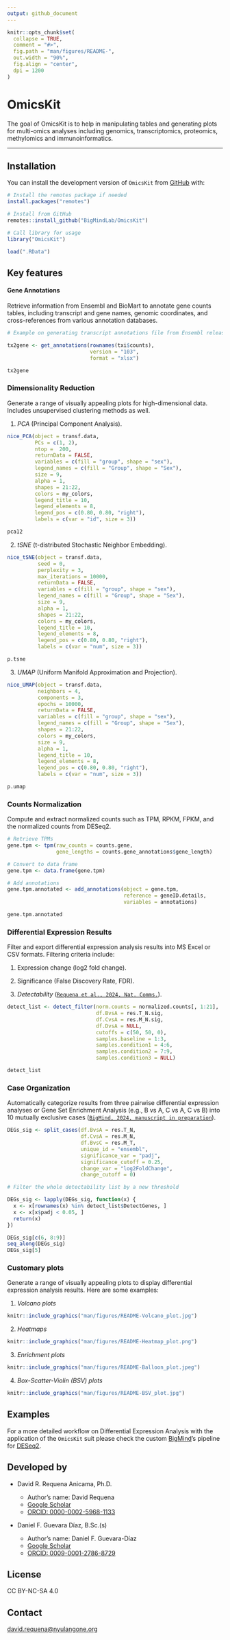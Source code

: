 ```yaml
---
output: github_document
---
```


<!-- README.md is generated from README.Rmd. Please edit that file -->

```r
knitr::opts_chunk$set(
  collapse = TRUE,
  comment = "#>",
  fig.path = "man/figures/README-",
  out.width = "90%",
  fig.align = "center",
  dpi = 1200
)
```

# OmicsKit

<!-- badges: start -->

<!-- badges: end -->

The goal of OmicsKit is to help in manipulating tables and generating plots for multi-omics analyses including genomics, transcriptomics, proteomics, methylomics and immunoinformatics.  

---

## Installation  

You can install the development version of `OmicsKit` from [GitHub](https://github.com/) with:  

``` r
# Install the remotes package if needed
install.packages("remotes")

# Install from GitHub
remotes::install_github("BigMindLab/OmicsKit")

# Call library for usage
library("OmicsKit")
```

```r
load(".RData")
```

## Key features  

#### **Gene Annotations**  

Retrieve information from Ensembl and BioMart to annotate gene counts tables, including transcript and gene names, genomic coordinates, and cross-references from various annotation databases.  

``` r
# Example on generating transcript annotations file from Ensembl release 103

tx2gene <- get_annotations(rownames(txi$counts),
                           version = "103",
                           format = "xlsx")
```

```r
tx2gene
```

### **Dimensionality Reduction**  
Generate a range of visually appealing plots for high-dimensional data. Includes unsupervised clustering methods as well.  

1. *PCA* (Principal Component Analysis).  

```r
nice_PCA(object = transf.data,
         PCs = c(1, 2),
         ntop =  200,
         returnData = FALSE,
         variables = c(fill = "group", shape = "sex"),
         legend_names = c(fill = "Group", shape = "Sex"),
         size = 9,
         alpha = 1,
         shapes = 21:22,
         colors = my_colors,
         legend_title = 10,
         legend_elements = 8,
         legend_pos = c(0.80, 0.80, "right"),
         labels = c(var = "id", size = 3))
```

```r
pca12
```
     
2. *tSNE* (t-distributed Stochastic Neighbor Embedding).  

```r
nice_tSNE(object = transf.data,
          seed = 0,
          perplexity = 3,
          max_iterations = 10000,
          returnData = FALSE,
          variables = c(fill = "group", shape = "sex"),
          legend_names = c(fill = "Group", shape = "Sex"),
          size = 9,
          alpha = 1,
          shapes = 21:22,
          colors = my_colors,
          legend_title = 10,
          legend_elements = 8,
          legend_pos = c(0.80, 0.80, "right"),
          labels = c(var = "num", size = 3))
```

```r
p.tsne
```

3. *UMAP* (Uniform Manifold Approximation and Projection).  

```r
nice_UMAP(object = transf.data,
          neighbors = 4,
          components = 3,
          epochs = 10000,
          returnData = FALSE,
          variables = c(fill = "group", shape = "sex"),
          legend_names = c(fill = "Group", shape = "Sex"),
          shapes = 21:22,
          colors = my_colors,
          size = 9,
          alpha = 1,
          legend_title = 10,
          legend_elements = 8,
          legend_pos = c(0.80, 0.80, "right"),
          labels = c(var = "num", size = 3))
```

```r
p.umap
```

### **Counts Normalization**  
Compute and extract normalized counts such as TPM, RPKM, FPKM, and the normalized counts from DESeq2.  

``` r
# Retrieve TPMs
gene.tpm <- tpm(raw_counts = counts.gene,
                gene_lengths = counts.gene_annotations$gene_length)

# Convert to data frame
gene.tpm <- data.frame(gene.tpm)

# Add annotations
gene.tpm.annotated <- add_annotations(object = gene.tpm,
                                      reference = geneID.details,
                                      variables = annotations)
```

```r
gene.tpm.annotated
```

### **Differential Expression Results**  
Filter and export differential expression analysis results into MS Excel or CSV formats. Filtering criteria include:

1. Expression change (log2 fold change).

2. Significance (False Discovery Rate, FDR).

3. *Detectability* ([`Requena et al., 2024, Nat. Comms.`](#article)).

```r
detect_list <- detect_filter(norm.counts = normalized.counts[, 1:21],
                             df.BvsA = res.T_N.sig,
                             df.CvsA = res.M_N.sig,
                             df.DvsA = NULL,
                             cutoffs = c(50, 50, 0),
                             samples.baseline = 1:3,
                             samples.condition1 = 4:6,
                             samples.condition2 = 7:9,
                             samples.condition3 = NULL)
```

```r
detect_list
```

### **Case Organization**  
Automatically categorize results from three pairwise differential expression analyses or Gene Set Enrichment Analysis (e.g., B vs A, C vs A, C vs B) into 10 mutually exclusive cases ([`BigMind, 2024, manuscript in preparation`](#article)).

``` r
DEGs_sig <- split_cases(df.BvsA = res.T_N,
                        df.CvsA = res.M_N,
                        df.BvsC = res.M_T,
                        unique_id = "ensembl",
                        significance_var = "padj",
                        significance_cutoff = 0.25,
                        change_var = "log2FoldChange",
                        change_cutoff = 0)

# Filter the whole detectability list by a new threshold

DEGs_sig <- lapply(DEGs_sig, function(x) {
  x <- x[rownames(x) %in% detect_list$DetectGenes, ]
  x <- x[x$padj < 0.05, ]
  return(x)
})
```

```r
DEGs_sig[c(6, 8:9)]
seq_along(DEGs_sig)
DEGs_sig[5]
```

### **Customary plots**
Generate a range of visually appealing plots to display differential expression analysis results. Here are some examples:

1. *Volcano plots*
    
```r
knitr::include_graphics("man/figures/README-Volcano_plot.jpg")
```

2. *Heatmaps*

```r
knitr::include_graphics("man/figures/README-Heatmap_plot.png")
```

3. *Enrichment plots*

```r
knitr::include_graphics("man/figures/README-Balloon_plot.jpeg")
```

4. *Box-Scatter-Violin (BSV) plots*

```r
knitr::include_graphics("man/figures/README-BSV_plot.jpg")
```

## Examples

For a more detailed workflow on Differential Expression Analysis with the application of the `OmicsKit` suit please check the custom [BigMind](https://github.com/BigMindLab)'s pipeline for [DESeq2](https://github.com/BigMindLab/DESeq2).

## Developed by

-   David R. Requena Anicama, Ph.D.

    -   Author's name: David Requena
    -   [Google Scholar](https://scholar.google.com/citations?user=uI01iS4AAAAJ&hl=en)
    -   [ORCID: 0000-0002-5968-1133](https://orcid.org/0000-0002-5968-1133)

-   Daniel F. Guevara Díaz, B.Sc.(s)

    -   Author's name: Daniel F. Guevara-Díaz
    -   [Google Scholar](https://scholar.google.com/citations?hl=en&user=tqT7vr8AAAAJ)
    -   [ORCID: 0009-0001-2786-8729](https://orcid.org/0009-0001-2786-8729)

## License

CC BY-NC-SA 4.0

## Contact

[david.requena\@nyulangone.org](mailto:david.requena@nyulangone.org)
